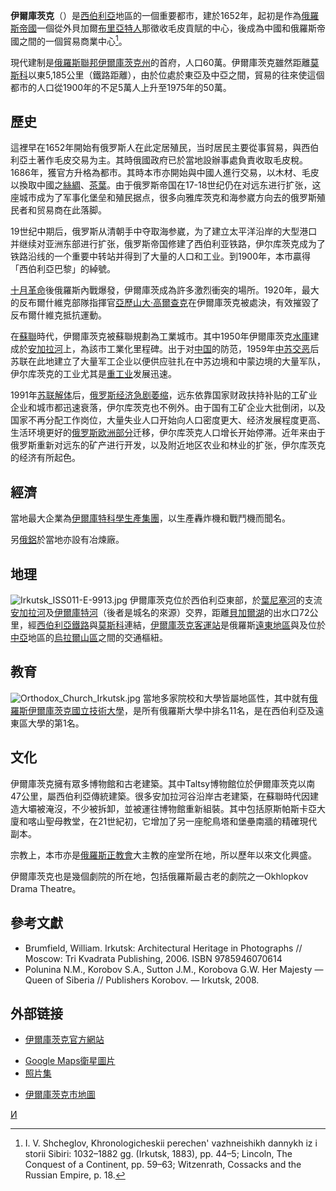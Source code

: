 {{note TA
|T=zh:伊爾庫茨克;zh-hans:伊尔库茨克; zh-hant:伊爾庫次克;
|1=zh:伊爾庫茨克;zh-hans:伊尔库茨克; zh-hant:伊爾庫次克;
|2=zh:烏拉爾;zh-hans:乌拉尔; zh-hant:烏拉;
}}
{{Infobox Russian inhabited locality
|zh_name=伊尔库茨克
|ru_name=Иркутск
|image_skyline=Irkutsk Collage.png
|image_map=
|pushpin_map=Russia#Russia Irkutsk Oblast
|pushpin_label_position=top
|coordinates={{coord|52|17|N|104|16|E|display=it|type:city;region:ru|}}
|image_coa=Coat of Arms of Irkutsk.svg
|image_flag=Flag of Irkutsk (Irkutsk oblast).svg
|established_date=1652年
|area_km2=277
|area_km2_ref=<ref name="2014Area">{{cite web|url=http://www.gks.ru/dbscripts/munst/munst25/DBInet.cgi|title=Федеральная служба государственной статистики Российской Федерации - База данных показателей муниципальных образований|publisher=|accessdate=March 17, 2016|archive-date=2020-05-27|archive-url=https://web.archive.org/web/20200527165217/https://www.gks.ru/dbscripts/munst/munst25/DBInet.cgi|dead-url=no}}</ref>
|pop_2010census=587891
|pop_2010census_ref=<ref name="2010Census">{{ru-pop-ref|2010Census}}</ref>
|inhabloc_cat_ref=<ref name="IrkutskO_charter" />
|website=https://web.archive.org/web/20070312014231/http://www.irkutsk.ru/
}}
'''伊爾庫茨克'''（{{lang-ru|Ирку́тск}}）是[[西伯利亞|西伯利亞]]地區的一個重要都市，建於1652年，起初是作為[[俄羅斯帝國|俄羅斯帝國]]一個從外貝加爾[[布里亞特人|布里亞特人]]那徵收毛皮貢賦的中心，後成為中國和俄羅斯帝國之間的一個貿易商業中心<ref>I. V. Shcheglov, Khronologicheskii perechen' vazhneishikh dannykh iz i storii Sibiri: 1032–1882 gg. (Irkutsk, 1883), pp. 44–5; Lincoln, The Conquest of a Continent, pp. 59–63; Witzenrath, Cossacks and the Russian Empire, p. 18.</ref>。

現代建制是[[俄羅斯聯邦|俄羅斯聯邦]][[伊爾庫茨克州|伊爾庫茨克州]]的首府，人口60萬。伊爾庫茨克雖然距離[[莫斯科|莫斯科]]以東5,185公里（鐵路距離），由於位處於東亞及中亞之間，貿易的往來使這個都市的人口從1900年的不足5萬人上升至1975年的50萬。

== 歷史 ==
{{main|俄羅斯征服西伯利亞}}
這裡早在1652年開始有俄罗斯人在此定居殖民，当时居民主要從事貿易，與西伯利亞土著作毛皮交易为主。其時俄國政府已於當地設辦事處負責收取毛皮稅。1686年，獲官方升格為都市。其時本市亦開始與中國人進行交易，以木材、毛皮以換取中國之[[絲綢|絲綢]]、[[茶葉|茶葉]]。由于俄罗斯帝国在17-18世纪仍在对远东进行扩张，这座城市成为了军事化堡垒和殖民据点，很多向雅库茨克和海参崴方向去的俄罗斯殖民者和贸易商在此落脚。

19世纪中期后，俄罗斯从清朝手中夺取海参崴，为了建立太平洋沿岸的大型港口并继续对亚洲东部进行扩张，俄罗斯帝国修建了西伯利亚铁路，伊尔库茨克成为了铁路沿线的一个重要中转站并得到了大量的人口和工业。到1900年，本市贏得「西伯利亞巴黎」的綽號。

[[十月革命|十月革命]]後俄羅斯內戰爆發，伊爾庫茨成為許多激烈衝突的場所。1920年，最大的反布爾什維克部隊指揮官[[亞歷山大·瓦西里耶維奇·高爾察克|亞歷山大·高爾查克]]在伊爾庫茨克被處決，有效摧毀了反布爾什維克抵抗運動。

在[[苏联|蘇聯]]時代，伊爾庫茨克被蘇聯規劃為工業城市。其中1950年伊爾庫茨克[[水庫|水庫]]建成於[[安加拉河|安加拉河]]上，為該市工業化里程碑。出于对[[中华人民共和国|中国]]的防范，1959年[[中苏交恶|中苏交恶]]后苏联在此地建立了大量军工企业以便供应驻扎在中苏边境和中蒙边境的大量军队，伊尔库茨克的工业尤其是[[重工業|重工业]]发展迅速。

1991年[[苏联解体|苏联解体]]后，[[休克疗法_(经济学)|俄罗斯经济急剧萎缩]]，远东依靠国家财政扶持补贴的工矿业企业和城市都迅速衰落，伊尔库茨克也不例外。由于国有工矿企业大批倒闭，以及国家不再分配工作岗位，大量失业人口开始向人口密度更大、经济发展程度更高、生活环境更好的[[俄罗斯欧洲部分|俄罗斯欧洲部分]]迁移，伊尔库茨克人口增长开始停滞。近年来由于俄罗斯重新对远东的矿产进行开发，以及附近地区农业和林业的扩张，伊尔库茨克的经济有所起色。

==經濟==
當地最大企業為[[伊爾庫特科學生產集團|伊爾庫特科學生產集團]]，以生產轟炸機和戰鬥機而聞名。

另[[俄鋁|俄鋁]]於當地亦設有冶煉廠。

== 地理 ==
[[File:Irkutsk_ISS011-E-9913.jpg|thumb]]
伊爾庫茨克位於西伯利亞東部，於[[葉尼塞河|葉尼塞河]]的支流[[安加拉河|安加拉河]]及[[伊爾庫特河|伊爾庫特河]]（後者是城名的來源）交界，距離[[貝加爾湖|貝加爾湖]]的出水口72公里，經[[西伯利亞鐵路|西伯利亞鐵路]]與[[莫斯科|莫斯科]]連結，[[伊爾庫茨克客運站|伊爾庫茨克客運站]]是俄羅斯[[遠東聯邦管區|遠東地區]]與及位於[[中亞|中亞]]地區的[[乌拉尔联邦管区|烏拉爾山區]]之間的交通樞紐。
{{Infobox Weather
|metric_first= Yes
|single_line= Yes
|location = 伊爾庫茨克（1961-1990）
|Jan_Hi_°C = -13.5
|Feb_Hi_°C = -9.8
|Mar_Hi_°C = -0.6
|Apr_Hi_°C = 8.2
|May_Hi_°C = 17.1
|Jun_Hi_°C = 22.6
|Jul_Hi_°C = 24.1
|Aug_Hi_°C = 21.6
|Sep_Hi_°C = 15.5
|Oct_Hi_°C = 6.9
|Nov_Hi_°C = -3.3
|Dec_Hi_°C = -11.0
|Year_Hi_°C = 

|Jan_Lo_°C = -23.1
|Feb_Lo_°C = -22.1
|Mar_Lo_°C = -13.4
|Apr_Lo_°C = -4.0
|May_Lo_°C = 2.6
|Jun_Lo_°C = 8.4
|Jul_Lo_°C = 12.0
|Aug_Lo_°C = 10.0
|Sep_Lo_°C = 3.6
|Oct_Lo_°C = -3.5
|Nov_Lo_°C = -13.0
|Dec_Lo_°C = -20.2
|Year_Lo_°C = 

|Jan_Precip_mm = 12
|Feb_Precip_mm = 9
|Mar_Precip_mm = 13
|Apr_Precip_mm = 19
|May_Precip_mm = 33
|Jun_Precip_mm = 62
|Jul_Precip_mm = 120
|Aug_Precip_mm = 86
|Sep_Precip_mm = 50
|Oct_Precip_mm = 30
|Nov_Precip_mm = 18
|Dec_Precip_mm = 19
|Year_Precip_mm = 

|source=[http://meteoinfo.ru/IrkutskClimat Гидрометцентр России]|accessdate=2009-05-29 |language=}}

== 教育 ==
[[File:Orthodox_Church_Irkutsk.jpg|thumb]]
當地多家院校和大學皆屬地區性，其中就有[[俄羅斯伊爾庫茨克國立技術大學|俄羅斯伊爾庫茨克國立技術大學]]，是所有俄羅斯大學中排名11名，是在西伯利亞及遠東區大學的第1名。 

== 文化 ==
伊爾庫茨克擁有眾多博物館和古老建築。其中Taltsy博物館位於伊爾庫茨克以南47公里，屬西伯利亞傳統建築。很多安加拉河谷沿岸古老建築，在蘇聯時代因建造大壩被淹沒，不少被拆卸，並被運往博物館重新組裝。其中包括原斯帕斯卡亞大廈和喀山聖母教堂，在21世紀初，它增加了另一座鴕鳥塔和堡壘南牆的精確現代副本。

宗教上，本市亦是[[俄羅斯正教會|俄羅斯正教會]]大主教的座堂所在地，所以歷年以來文化興盛。

伊爾庫茨克也是幾個劇院的所在地，包括俄羅斯最古老的劇院之一Okhlopkov Drama Theatre。

==參考文獻==
{{reflist}}
*Brumfield, William. Irkutsk: Architectural Heritage in Photographs // Moscow: Tri Kvadrata Publishing, 2006. ISBN 9785946070614
*Polunina N.M., Korobov S.A., Sutton J.M., Korobova G.W. Her Majesty — Queen of Siberia // Publishers Korobov. — Irkutsk, 2008.

== 外部链接 ==
{{Wikivoyage|伊尔库茨克}}
{{Commonscat|Irkutsk}}
* {{ru}} [http://www.irkutsk.ru/ 伊爾庫茨克官方網站] {{Wayback|url=http://www.irkutsk.ru/ |date=20110305204241 }}
* [http://maps.google.com/maps?ll=52.288742,104.289093&spn=0.203095,0.468361&t=k&hl=en Google Maps衛星圖片]
* [http://www.flickr.com/photos/tags/irkutsk 照片集] {{Wayback|url=http://www.flickr.com/photos/tags/irkutsk |date=20200802113517 }}

* [http://giscenter.icc.ru/map/index.htm 伊爾庫茨克市地圖] {{Wayback|url=http://giscenter.icc.ru/map/index.htm |date=20060206202832 }}

{{Cities and towns in Irkutsk Oblast}}

{{Authority control}}
[[Category:伊爾庫茨克州城市|И]]